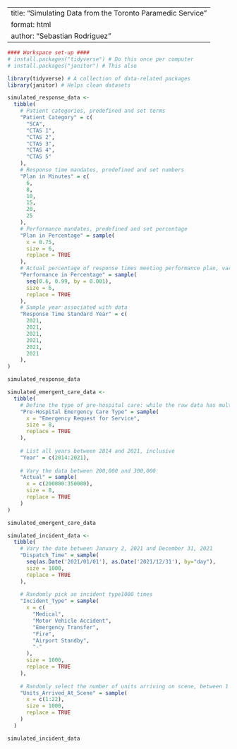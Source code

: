 <!--
#### Preamble ####
# Purpose: Read in data from the Toronto Paramedic Service
# Prerequisites: Need to know where to get Toronto Paramedic Services data
# Author: Sebastian Rodriguez
# Email: me@srod.ca
# Date: 3 February 2023
# GitHub: https://github.com/seb646/toronto-paramedic-responses
-->
---
title: "Simulating Data from the Toronto Paramedic Service"
format: html
author: "Sebastian Rodriguez"
---
```r
#### Workspace set-up ####
# install.packages("tidyverse") # Do this once per computer
# install.packages("janitor") # This also

library(tidyverse) # A collection of data-related packages
library(janitor) # Helps clean datasets
```

```r
simulated_response_data <-
  tibble(
    # Patient categories, predefined and set terms
    "Patient Category" = c(
      "SCA", 
      "CTAS 1",
      "CTAS 2",
      "CTAS 3",
      "CTAS 4",
      "CTAS 5"
    ),
    # Response time mandates, predefined and set numbers
    "Plan in Minutes" = c(
      6, 
      8,
      10,
      15,
      20,
      25
    ),
    # Performance mandates, predefined and set percentage
    "Plan in Percentage" = sample(
      x = 0.75,
      size = 6,
      replace = TRUE
    ),
    # Actual percentage of response times meeting performance plan, varying between 60% and 99%
    "Performance in Percentage" = sample(
      seq(0.6, 0.99, by = 0.001),
      size = 6,
      replace = TRUE
    ),
    # Sample year associated with data
    "Response Time Standard Year" = c(
      2021, 
      2021,
      2021,
      2021,
      2021,
      2021
    ),
)

simulated_response_data
```

```r
simulated_emergent_care_data <-
  tibble(
    # Define the type of pre-hospital care: while the raw data has multiple values for this, we only use Emergency Requests for Service
    "Pre-Hospital Emergency Care Type" = sample(
      x = "Emergency Request for Service",
      size = 8,
      replace = TRUE
    ),
    
    # List all years between 2014 and 2021, inclusive
    "Year" = c(2014:2021),
    
    # Vary the data between 200,000 and 300,000
    "Actual" = sample(
      x = c(200000:350000),
      size = 8,
      replace = TRUE
    )
)

simulated_emergent_care_data
```

```r
simulated_incident_data <-
  tibble(
    # Vary the date between January 2, 2021 and December 31, 2021
    "Dispatch_Time" = sample(
      seq(as.Date('2021/01/01'), as.Date('2021/12/31'), by="day"), 
      size = 1000,
      replace = TRUE
    ),
    
    # Randomly pick an incident type1000 times
    "Incident_Type" = sample(
      x = c(
        "Medical",
        "Motor Vehicle Accident",
        "Emergency Transfer",
        "Fire",
        "Airport Standby",
        "-"
      ),
      size = 1000,
      replace = TRUE
    ),
    
    # Randomly select the number of units arriving on scene, between 1 and 22
    "Units_Arrived_At_Scene" = sample(
      x = c(1:22),
      size = 1000,
      replace = TRUE
    )
  )

simulated_incident_data
```